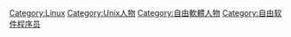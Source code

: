 {{noteTA
|G1=IT
}}
{{Commonscat|Linux people}}

[[Category:Linux|Category:Linux]]
[[Category:Unix人物|Category:Unix人物]]
[[Category:自由軟體人物|Category:自由軟體人物]]
[[Category:自由软件程序员|Category:自由软件程序员]]